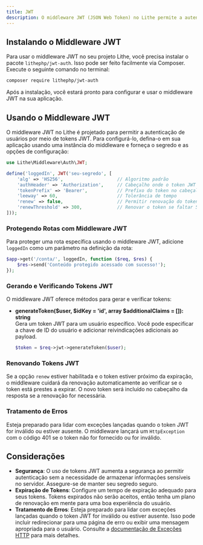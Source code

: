 ```yaml
---
title: JWT  
description: O middleware JWT (JSON Web Token) no Lithe permite a autenticação segura de usuários e a proteção de rotas específicas na sua aplicação.  
---
```


## Instalando o Middleware JWT

Para usar o middleware JWT no seu projeto Lithe, você precisa instalar o pacote `lithephp/jwt-auth`. Isso pode ser feito facilmente via Composer. Execute o seguinte comando no terminal:

```bash
composer require lithephp/jwt-auth
```

Após a instalação, você estará pronto para configurar e usar o middleware JWT na sua aplicação.

## Usando o Middleware JWT

O middleware JWT no Lithe é projetado para permitir a autenticação de usuários por meio de tokens JWT. Para configurá-lo, defina-o em sua aplicação usando uma instância do middleware e forneça o segredo e as opções de configuração:

```php
use Lithe\Middleware\Auth\JWT;

define('loggedIn', JWT('seu-segredo', [
    'alg' => 'HS256',                    // Algoritmo padrão
    'authHeader' => 'Authorization',     // Cabeçalho onde o token JWT será enviado
    'tokenPrefix' => 'Bearer',           // Prefixo do token no cabeçalho
    'leeway' => 60,                      // Tolerância de tempo
    'renew' => false,                    // Permitir renovação do token
    'renewThreshold' => 300,             // Renovar o token se faltar 5 minutos para expirar
]));
```

### Protegendo Rotas com Middleware JWT

Para proteger uma rota específica usando o middleware JWT, adicione `loggedIn` como um parâmetro na definição da rota:

```php
$app->get('/conta/', loggedIn, function ($req, $res) {
    $res->send('Conteúdo protegido acessado com sucesso!');
});
```

### Gerando e Verificando Tokens JWT

O middleware JWT oferece métodos para gerar e verificar tokens:

- **generateToken($user, $idKey = 'id', array $additionalClaims = []): string**  
  Gera um token JWT para um usuário específico. Você pode especificar a chave de ID do usuário e adicionar reivindicações adicionais ao payload.

  ```php
  $token = $req->jwt->generateToken($user);
  ```

### Renovando Tokens JWT

Se a opção `renew` estiver habilitada e o token estiver próximo da expiração, o middleware cuidará da renovação automaticamente ao verificar se o token está prestes a expirar. O novo token será incluído no cabeçalho da resposta se a renovação for necessária.

### Tratamento de Erros

Esteja preparado para lidar com exceções lançadas quando o token JWT for inválido ou estiver ausente. O middleware lançará um `HttpException` com o código 401 se o token não for fornecido ou for inválido.

## Considerações

- **Segurança**: O uso de tokens JWT aumenta a segurança ao permitir autenticação sem a necessidade de armazenar informações sensíveis no servidor. Assegure-se de manter seu segredo seguro.
- **Expiração de Tokens**: Configure um tempo de expiração adequado para seus tokens. Tokens expirados não serão aceitos, então tenha um plano de renovação em mente para uma boa experiência do usuário.
- **Tratamento de Erros**: Esteja preparado para lidar com exceções lançadas quando o token JWT for inválido ou estiver ausente. Isso pode incluir redirecionar para uma página de erro ou exibir uma mensagem apropriada para o usuário. Consulte a [documentação de Exceções HTTP](/docs/digging-deep/http-exceptions) para mais detalhes.
